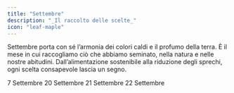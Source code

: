 ```yaml
---
title: "Settembre"
description: "_Il raccolto delle scelte_"
icon: "leaf-maple"
---
```


Settembre porta con sé l’armonia dei colori caldi e il profumo della terra. È il mese in cui raccogliamo ciò che abbiamo seminato, nella natura e nelle nostre abitudini. Dall’alimentazione sostenibile alla riduzione degli sprechi, ogni scelta consapevole lascia un segno.

<CardGroup cols="2">
  <Card title="Giornata internazionale dell'aria pulita" icon="windsock" color="#00bef9" horizontal href="/mesi/settembre/ariapulita">
    7 Settembre
  </Card>
  <Card title="World cleanup day" icon="broom" color="#00bef9" horizontal href="/mesi/settembre/cleanupday">
    20 Settembre
  </Card>
  <Card title="Giornata mondiale zero emissioni" icon="industry" color="#00bef9" horizontal href="/mesi/settembre/zeroemissioni">
    21 Settembre
  </Card>
  <Card title="Giornata mondiale senza auto " icon="car-side" color="#00bef9" horizontal href="/mesi/settembre/senzaauto">
    22 Settembre 
  </Card>
</CardGroup>
